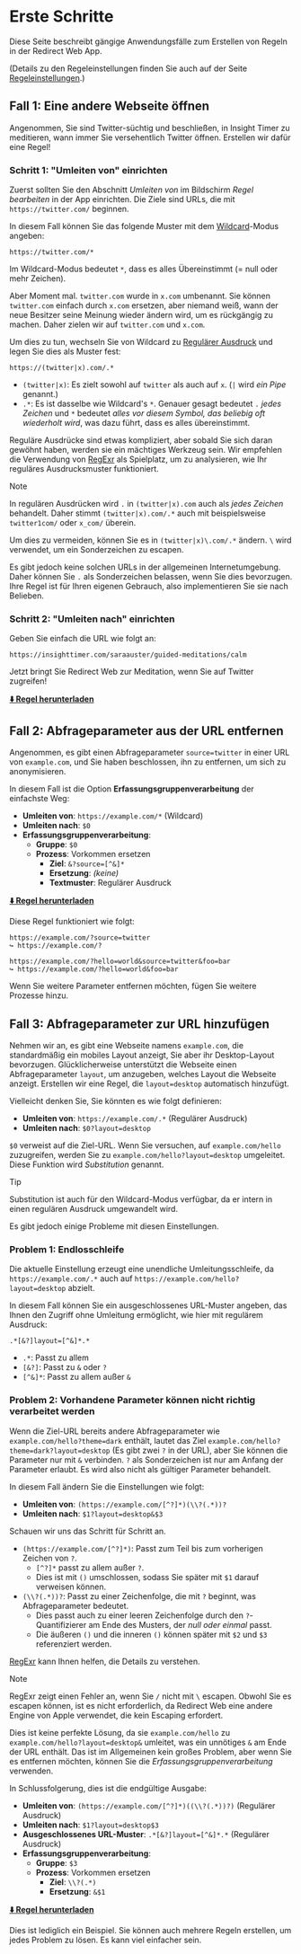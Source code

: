 # Erste Schritte

Diese Seite beschreibt gängige Anwendungsfälle zum Erstellen von Regeln in der Redirect Web App.

(Details zu den Regeleinstellungen finden Sie auch auf der Seite [Regeleinstellungen](./rule-settings).)

## Fall 1: Eine andere Webseite öffnen

Angenommen, Sie sind Twitter-süchtig und beschließen, in Insight Timer zu meditieren, wann immer Sie versehentlich Twitter öffnen. Erstellen wir dafür eine Regel!

### Schritt 1: "Umleiten von" einrichten

Zuerst sollten Sie den Abschnitt *Umleiten von* im Bildschirm *Regel bearbeiten* in der App einrichten. Die Ziele sind URLs, die mit `https://twitter.com/` beginnen.

In diesem Fall können Sie das folgende Muster mit dem [Wildcard](rule-settings#url-pattern-wildcard)-Modus angeben:

```
https://twitter.com/*
```

Im Wildcard-Modus bedeutet `*`, dass es alles Übereinstimmt (= null oder mehr Zeichen).

Aber Moment mal. `twitter.com` wurde in `x.com` umbenannt. Sie können `twitter.com` einfach durch `x.com` ersetzen, aber niemand weiß, wann der neue Besitzer seine Meinung wieder ändern wird, um es rückgängig zu machen. Daher zielen wir auf `twitter.com` und `x.com`.

Um dies zu tun, wechseln Sie von Wildcard zu [Regulärer Ausdruck](rule-settings#url-pattern-regular-expression) und legen Sie dies als Muster fest:

```
https://(twitter|x).com/.*
```

* `(twitter|x)`: Es zielt sowohl auf `twitter` als auch auf `x`. (`|` wird *ein Pipe* genannt.)
* `.*`: Es ist dasselbe wie Wildcard's `*`. Genauer gesagt bedeutet `.` *jedes Zeichen* und `*` bedeutet *alles vor diesem Symbol, das beliebig oft wiederholt wird*, was dazu führt, dass es alles übereinstimmt.

Reguläre Ausdrücke sind etwas kompliziert, aber sobald Sie sich daran gewöhnt haben, werden sie ein mächtiges Werkzeug sein. Wir empfehlen die Verwendung von [RegExr](https://regexr.com) als Spielplatz, um zu analysieren, wie Ihr reguläres Ausdrucksmuster funktioniert.

> [!NOTE]
> In regulären Ausdrücken wird `.` in `(twitter|x).com` auch als *jedes Zeichen* behandelt. Daher stimmt `(twitter|x).com/.*` auch mit beispielsweise `twitter1com/` oder `x_com/` überein.
> 
> Um dies zu vermeiden, können Sie es in `(twitter|x)\.com/.*` ändern. `\` wird verwendet, um ein Sonderzeichen zu escapen.
> 
> Es gibt jedoch keine solchen URLs in der allgemeinen Internetumgebung. Daher können Sie `.` als Sonderzeichen belassen, wenn Sie dies bevorzugen. Ihre Regel ist für Ihren eigenen Gebrauch, also implementieren Sie sie nach Belieben.

### Schritt 2: "Umleiten nach" einrichten

Geben Sie einfach die URL wie folgt an:

```
https://insighttimer.com/saraauster/guided-meditations/calm
```

Jetzt bringt Sie Redirect Web zur Meditation, wenn Sie auf Twitter zugreifen!

**[⬇️ Regel herunterladen](/rules/reduce-twitter-addiction.redirectweb)**

## Fall 2: Abfrageparameter aus der URL entfernen

Angenommen, es gibt einen Abfrageparameter `source=twitter` in einer URL von `example.com`, und Sie haben beschlossen, ihn zu entfernen, um sich zu anonymisieren.

In diesem Fall ist die Option **Erfassungsgruppenverarbeitung** der einfachste Weg:

* **Umleiten von**: `https://example.com/*` (Wildcard)
* **Umleiten nach**: `$0`
* **Erfassungsgruppenverarbeitung**:
    * **Gruppe**: `$0`
    * **Prozess**: Vorkommen ersetzen
        * **Ziel**: `&?source=[^&]*`
        * **Ersetzung**: *(keine)*
        * **Textmuster**: Regulärer Ausdruck

**[⬇️ Regel herunterladen](/rules/remove-parameters.redirectweb)**

Diese Regel funktioniert wie folgt:

```
https://example.com/?source=twitter
↪ https://example.com/?

https://example.com/?hello=world&source=twitter&foo=bar
↪ https://example.com/?hello=world&foo=bar
```

Wenn Sie weitere Parameter entfernen möchten, fügen Sie weitere Prozesse hinzu.

## Fall 3: Abfrageparameter zur URL hinzufügen

Nehmen wir an, es gibt eine Webseite namens `example.com`, die standardmäßig ein mobiles Layout anzeigt, Sie aber ihr Desktop-Layout bevorzugen. Glücklicherweise unterstützt die Webseite einen Abfrageparameter `layout`, um anzugeben, welches Layout die Webseite anzeigt. Erstellen wir eine Regel, die `layout=desktop` automatisch hinzufügt.

Vielleicht denken Sie, Sie könnten es wie folgt definieren:

* **Umleiten von**: `https://example.com/.*` (Regulärer Ausdruck)
* **Umleiten nach**: `$0?layout=desktop`

`$0` verweist auf die Ziel-URL. Wenn Sie versuchen, auf `example.com/hello` zuzugreifen, werden Sie zu `example.com/hello?layout=desktop` umgeleitet. Diese Funktion wird *Substitution* genannt.

> [!TIP]
> Substitution ist auch für den Wildcard-Modus verfügbar, da er intern in einen regulären Ausdruck umgewandelt wird.

Es gibt jedoch einige Probleme mit diesen Einstellungen.

### Problem 1: Endlosschleife

Die aktuelle Einstellung erzeugt eine unendliche Umleitungsschleife, da `https://example.com/.*` auch auf `https://example.com/hello?layout=desktop` abzielt.

In diesem Fall können Sie ein ausgeschlossenes URL-Muster angeben, das Ihnen den Zugriff ohne Umleitung ermöglicht, wie hier mit regulärem Ausdruck:

```
.*[&?]layout=[^&]*.*
```

* `.*`: Passt zu allem
* `[&?]`: Passt zu `&` oder `?`
* `[^&]*`: Passt zu allem außer `&`

### Problem 2: Vorhandene Parameter können nicht richtig verarbeitet werden

Wenn die Ziel-URL bereits andere Abfrageparameter wie `example.com/hello?theme=dark` enthält, lautet das Ziel `example.com/hello?theme=dark?layout=desktop` (Es gibt zwei `?` in der URL), aber Sie können die Parameter nur mit `&` verbinden. `?` als Sonderzeichen ist nur am Anfang der Parameter erlaubt. Es wird also nicht als gültiger Parameter behandelt.

In diesem Fall ändern Sie die Einstellungen wie folgt:

* **Umleiten von**: `(https://example.com/[^?]*)(\\?(.*))?`
* **Umleiten nach**: `$1?layout=desktop&$3`

Schauen wir uns das Schritt für Schritt an.

* `(https://example.com/[^?]*)`: Passt zum Teil bis zum vorherigen Zeichen von `?`.
    * `[^?]*` passt zu allem außer `?`.
    * Dies ist mit `()` umschlossen, sodass Sie später mit `$1` darauf verweisen können.
* `(\\?(.*))?`: Passt zu einer Zeichenfolge, die mit `?` beginnt, was Abfrageparameter bedeutet.
    * Dies passt auch zu einer leeren Zeichenfolge durch den `?`-Quantifizierer am Ende des Musters, der *null oder einmal* passt.
    * Die äußeren `()` und die inneren `()` können später mit `$2` und `$3` referenziert werden.

[RegExr](https://regexr.com) kann Ihnen helfen, die Details zu verstehen.

> [!NOTE]
> RegExr zeigt einen Fehler an, wenn Sie `/` nicht mit `\` escapen. Obwohl Sie es escapen können, ist es nicht erforderlich, da Redirect Web eine andere Engine von Apple verwendet, die kein Escaping erfordert.

Dies ist keine perfekte Lösung, da sie `example.com/hello` zu `example.com/hello?layout=desktop&` umleitet, was ein unnötiges `&` am Ende der URL enthält. Das ist im Allgemeinen kein großes Problem, aber wenn Sie es entfernen möchten, können Sie die *Erfassungsgruppenverarbeitung* verwenden.

In Schlussfolgerung, dies ist die endgültige Ausgabe:

* **Umleiten von**: `(https://example.com/[^?]*)((\\?(.*))?)` (Regulärer Ausdruck)
* **Umleiten nach**: `$1?layout=desktop$3`
* **Ausgeschlossenes URL-Muster**: `.*[&?]layout=[^&]*.*` (Regulärer Ausdruck)
* **Erfassungsgruppenverarbeitung**:
    * **Gruppe**: `$3`
    * **Prozess**: Vorkommen ersetzen
        * **Ziel**: `\\?(.*)`
        * **Ersetzung**: `&$1`

**[⬇️ Regel herunterladen](/rules/add-parameters.redirectweb)**

Dies ist lediglich ein Beispiel. Sie können auch mehrere Regeln erstellen, um jedes Problem zu lösen. Es kann viel einfacher sein.
